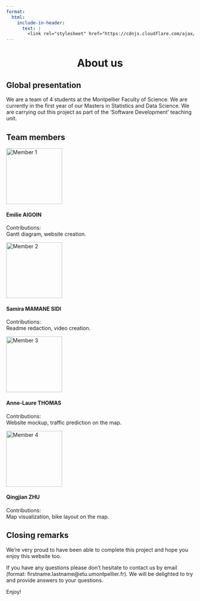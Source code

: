 ```yaml
---
format:
  html:
    include-in-header:
      text: |
        <link rel="stylesheet" href="https://cdnjs.cloudflare.com/ajax/libs/font-awesome/6.5.1/css/all.min.css">
---
```


<div style="text-align: center;">
<h1>About us <i class="fas fa-eye"></i></h1>
</div>

## Global presentation

<p class = "text"> We are a team of 4 students at the Montpellier Faculty of Science. We are currently in the first year of our Masters in Statistics and Data Science. We are carrying out this project as part of the ‘Software Development’ teaching unit. </p>

## Team members

<div class="trombinoscope">

<div class="member">
   <img src="/images/member1.jpeg" alt="Member 1" width="150px">
   <h4>Emilie AIGOIN</h4>
   <p>Contributions: <br> Gantt diagram, website creation.</p>
</div>

<div class="member">
   <img src="/images/member2.jpg" alt="Member 2" width="150px">
   <h4>Samira MAMANE SIDI</h4>
   <p>Contributions: <br> Readme redaction, video creation.</p>
</div>

<div class="member">
   <img src="/images/member3.jpg" alt="Member 3" width="150px">
   <h4>Anne-Laure THOMAS</h4>
   <p>Contributions: <br> Website mockup, traffic prediction on the map.</p>
</div>

<div class="member">
   <img src="/images/member4.jpg" alt="Member 4" width="150px">
   <h4>Qingjian ZHU</h4>
   <p>Contributions: <br> Map visualization, bike layout on the map.</p>
</div>

</div>

## Closing remarks

<p class = 'text'> We're very proud to have been able to complete this project and hope you enjoy this website too. </p>

<p class = 'text' id="mail"> If you have any questions please don't hesitate to contact us by email (format: firstname.lastname@etu.umontpellier.fr). We will be delighted to try and provide answers to your questions. </p>

<p class = 'text'> Enjoy! </p>